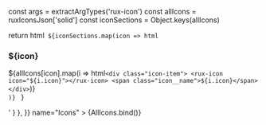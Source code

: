 const args = extractArgTypes('rux-icon')
const allIcons = ruxIconsJson['solid']
const iconSections = Object.keys(allIcons)



<Meta
    title="Components/Icons"
    component="rux-icon"
    argTypes={args}
/>

<style>{`
  body {
  }

  section {
  }

  .icon-grid {
    display: grid;
    grid-template-columns: repeat(3, minmax(0, 1fr));
    gap: 0.5rem;
  }

  .icon-item {
    display: flex;
    flex-direction: column;
    border: 2px solid;
    align-items: center;

  }

  .icon__name {
    margin-top: 0.5rem;
    font-size: 0.75rem;
  }


`}</style>

  return html`
    ${iconSections.map(icon => html`
    <section>
      <h3>${icon}</h3>
      <div class="icon-grid">
      ${allIcons[icon].map(i => html`
        <div class="icon-item">
          <rux-icon icon="${i.icon}"></rux-icon>
          <span class="icon__name">${i.icon}</span>
        </div>
      `)}
        </div>
      </section>
    `)}
  `
}

<Canvas>
    <Story
        parameters={{
            docs: { source: { code: '<rux-global-status-bar></rux-global-status-bar>' } },
        }}
        name="Icons"
    >
        {AllIcons.bind()}
    </Story>
</Canvas>

